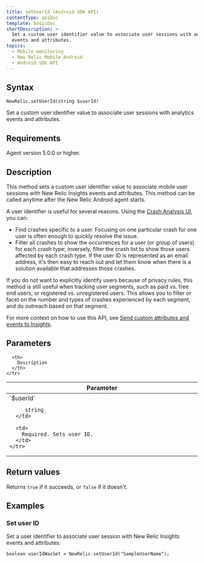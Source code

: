```yaml
---
title: setUserId (Android SDK API)
contentType: apiDoc
template: basicDoc
shortDescription: >-
  Set a custom user identifier value to associate user sessions with analytics
  events and attributes. 
topics:
  - Mobile monitoring
  - New Relic Mobile Android
  - Android SDK API
---
```


## Syntax

```
NewRelic.setUserId(string $userId)
```

Set a custom user identifier value to associate user sessions with analytics events and attributes.

## Requirements

Agent version 5.0.0 or higher.

## Description

This method sets a custom user identifier value to associate mobile user sessions with New Relic Insights events and attributes. This method can be called anytime after the New Relic Android agent starts.

A user identifier is useful for several reasons. Using the [Crash Analysis UI](/docs/mobile-monitoring/mobile-monitoring-ui/crashes/crash-analysis-group-filter-your-crashes), you can:

* Find crashes specific to a user. Focusing on one particular crash for one user is often enough to quickly resolve the issue.
* Filter all crashes to show the occurrences for a user (or group of users) for each crash type; inversely, filter the crash list to show those users affected by each crash type. If the user ID is represented as an email address, it's then easy to reach out and let them know when there is a solution available that addresses those crashes.

If you do not want to explicitly identify users because of privacy rules, this method is still useful when tracking user segments, such as paid vs. free end users, or registered vs. unregistered users. This allows you to filter or facet on the number and types of crashes experienced by each segment, and do outreach based on that segment.

For more context on how to use this API, see [Send custom attributes and events to Insights](/docs/mobile-monitoring/new-relic-mobile-android/install-configure/work-android-sdk-api#attributes-events-insights).

## Parameters

<Table>
  <thead>
    <tr>
      <th width="25%">
        Parameter
      </th>

      <th>
        Description
      </th>
    </tr>
  </thead>

  <tbody>
    <tr>
      <td>
        `$userId`

        _string_
      </td>

      <td>
        Required. Sets user ID.
      </td>
    </tr>
  </tbody>
</Table>

## Return values

Returns `true` if it succeeds, or `false` if it doesn't.

## Examples

### Set user ID

Set a user identifier to associate user session with New Relic Insights events and attributes:

```
boolean userIdWasSet = NewRelic.setUserId("SampleUserName");
```
